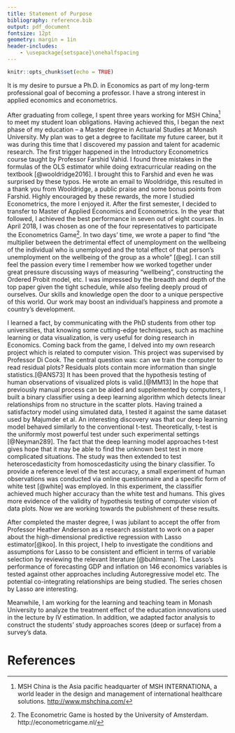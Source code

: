 ```yaml
---
title: Statement of Purpose
bibliography: reference.bib
output: pdf_document
fontsize: 12pt
geometry: margin = 1in
header-includes:
    - \usepackage{setspace}\onehalfspacing
---
```


<!-- set font to Times New Roman font
change title format
add space between footnotes and text
-->

```r
knitr::opts_chunk$set(echo = TRUE)
```

It is my desire to pursue a Ph.D. in Economics as part of my long-term professional goal of becoming a professor. I have a strong interest in applied economics and econometrics.  

After graduating from college, I spent three years working for MSH China[^1] to meet my student loan obligations. Having achieved this, I began the next phase of my education – a Master degree in Actuarial Studies at Monash University. My plan was to get a degree to facilitate my future career, but it was during this time that I discovered my passion and talent for academic research. The first trigger happened in the Introductory Econometrics course taught by Professor Farshid Vahid. I found three mistakes in the formulas of the OLS estimator while doing extracurricular reading on the textbook [@wooldridge2016]. I brought this to Farshid and even he was surprised by these typos. He wrote an email to Wooldridge, this resulted in a thank you from Wooldridge, a public praise and some bonus points from Farshid. Highly encouraged by these rewards, the more I studied Econometrics, the more I enjoyed it. After the first semester, I decided to transfer to Master of Applied Economics and Econometrics. In the year that followed, I achieved the best performance in seven out of eight courses. In April 2018, I was chosen as one of the four representatives to participate the Econometrics Game[^2]. In two days' time, we wrote a paper to find "the multiplier between the detrimental effect of unemployment on the wellbeing of the individual who is unemployed and the total effect of that person’s unemployment on the wellbeing of the group as a whole" [@eg]. I can still feel the passion every time I remember how we worked together under great pressure discussing ways of measuring "wellbeing", constructing the Ordered Probit model, etc. I was impressed by the breadth and depth of the top paper given the tight schedule, while also feeling deeply proud of ourselves. Our skills and knowledge open the door to a unique perspective of this world. Our work may boost an individual's happiness and promote a country's development.  

I learned a fact, by communicating with the PhD students from other top universities, that knowing some cutting-edge techniques, such as machine learning or data visualization, is very useful for doing research in Economics. Coming back from the game, I delved into my own research project which is related to computer vision.<!-- more concise--> This project was supervised by Professor Di Cook. The central question was: can we train the computer to read residual plots? Residuals plots contain more information than single statistics.[@ANS73] It has been proved that the hypothesis testing of human observations of visualized plots is valid.[@MM13] In the hope that previously manual process can be aided and supplemented by computers, I built a binary classifier using a deep learning algorithm which detects linear relationships from no structure in the scatter plots. Having trained a satisfactory model using simulated data, I tested it against the same dataset used by Majumder et al. An interesting discovery was that our deep learning model behaved similarly to the conventional t-test. Theoretically, t-test is the uniformly most powerful test under such experimental settings [@Neyman289]. The fact that the deep learning model approaches t-test gives hope that it may be able to find the unknown best test in more complicated situations. The study was then extended to test heteroscedasticity from homoscedasticity using the binary classifier. To provide a reference level of the test accuracy, a small experiment of human observations was conducted via online questionnaire and a specific form of white test [@white] was employed. In this experiment, the classifier achieved much higher accuracy than the white test and humans. This gives more evidence of the validity of hypothesis testing of computer vision of data plots. Now we are working towards the publishment of these results.    

After completed the master degree, I was jubilant to accept the offer from Professor Heather Anderson as a research assistant to work on a paper about the high-dimensional predictive regression with Lasso estimator[@koo]. In this project, I help to investigate the conditions and assumptions for Lasso to be consistent and efficient in terms of variable selection by reviewing the relevant literature [@buhlmann]. <!--details--> The Lasso's performance of forecasting GDP and inflation on 146 economics variables is tested against other approaches including Autoregressive model etc. The potential co-integrating relationships are being studied. The series chosen by Lasso are interesting. 

Meanwhile, I am working for the learning and teaching team in Monash University to analyze the treatment effect of the education innovations used in the lecture by IV estimation. In addition, we adapted factor analysis to construct the students' study approaches scores (deep or surface) from a survey's data.  


<!-- Footnotes --> 
[^1]: MSH China is the Asia pacific headquarter of MSH INTERNATIONA, a world leader in the design and management of international healthcare solutions. <http://www.mshchina.com/>
[^2]: The Econometric Game is hosted by the University of Amsterdam. http://econometricgame.nl/







# References





